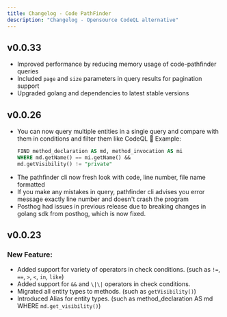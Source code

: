 ```yaml
---
title: Changelog - Code PathFinder
description: "Changelog - Opensource CodeQL alternative"
---
```



<PostHogLayout>
</PostHogLayout>


## v0.0.33

- Improved performance by reducing memory usage of code-pathfinder queries
- Included `page` and `size` parameters in query results for pagination support
- Upgraded golang and dependencies to latest stable versions

## v0.0.26

- You can now query multiple entities in a single query and compare with them in conditions and filter them like CodeQL 🚀
   Example:
   ```sql
   FIND method_declaration AS md, method_invocation AS mi
   WHERE md.getName() == mi.getName() &&
   md.getVisibility() != "private"
   ```
- The pathfinder cli now fresh look with code, line number, file name formatted
- If you make any mistakes in query, pathfinder cli advises you error message exactly line number and doesn't crash the program
- Posthog had issues in previous release due to breaking changes in golang sdk from posthog, which is now fixed.

## v0.0.23

### **New Feature**:

- Added support for variety of operators in check conditions. (such as `!=`, `==`, `>`, `<`, `in`, `like`)
- Added support for `&&` and `\|\|` operators in check conditions.
- Migrated all entity types to methods. (such as `getVisibility()`)
- Introduced Alias for entity types. (such as method_declaration AS md WHERE `md.get_visibility()`)
